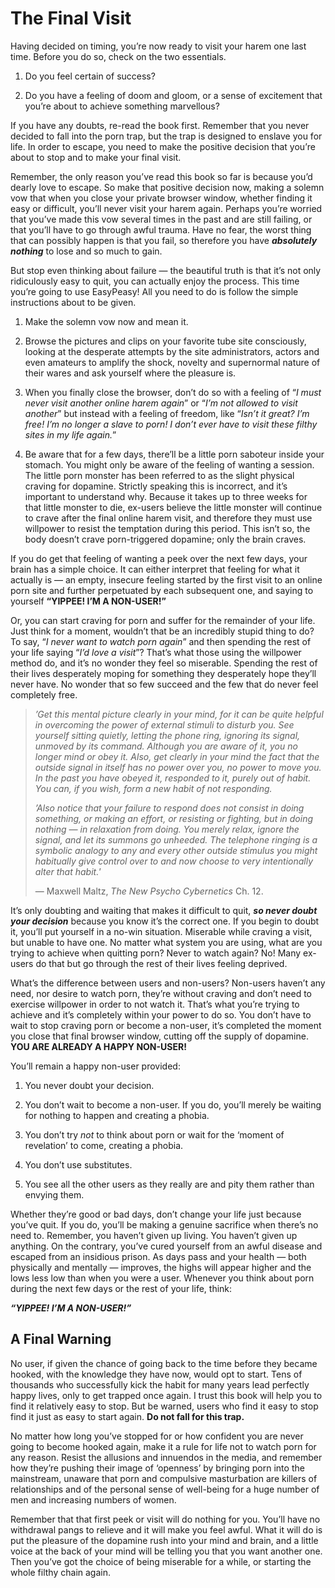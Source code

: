 # The Final Visit

Having decided on timing, you're now ready to visit your harem one last time. Before you do so, check on the two essentials.

1.  Do you feel certain of success?

2.  Do you have a feeling of doom and gloom, or a sense of excitement that you're about to achieve something marvellous?

If you have any doubts, re-read the book first. Remember that you never decided to fall into the porn trap, but the trap is designed to enslave you for life. In order to escape, you need to make the positive decision that you're about to stop and to make your final visit.

Remember, the only reason you've read this book so far is because you'd dearly love to escape. So make that positive decision now, making a solemn vow that when you close your private browser window, whether finding it easy or difficult, you'll never visit your harem again. Perhaps you're worried that you've made this vow several times in the past and are still failing, or that you'll have to go through awful trauma. Have no fear, the worst thing that can possibly happen is that you fail, so therefore you have ***absolutely nothing*** to lose and so much to gain.

But stop even thinking about failure — the beautiful truth is that it's not only ridiculously easy to quit, you can actually enjoy the process. This time you're going to use EasyPeasy! All you need to do is follow the simple instructions about to be given.

1.  Make the solemn vow now and mean it.

2.  Browse the pictures and clips on your favorite tube site consciously, looking at the desperate attempts by the site administrators, actors and even amateurs to amplify the shock, novelty and supernormal nature of their wares and ask yourself where the pleasure is.

3.  When you finally close the browser, don't do so with a feeling of “*I must never visit another online harem again*" or “*I'm not allowed to visit another*" but instead with a feeling of freedom, like “*Isn't it great? I'm free! I'm no longer a slave to porn! I don't ever have to visit these filthy sites in my life again.*"

4.  Be aware that for a few days, there'll be a little porn saboteur inside your stomach. You might only be aware of the feeling of wanting a session. The little porn monster has been referred to as the slight physical craving for dopamine. Strictly speaking this is incorrect, and it's important to understand why. Because it takes up to three weeks for that little monster to die, ex-users believe the little monster will continue to crave after the final online harem visit, and therefore they must use willpower to resist the temptation during this period. This isn't so, the body doesn't crave porn-triggered dopamine; only the brain craves.

If you do get that feeling of wanting a peek over the next few days, your brain has a simple choice. It can either interpret that feeling for what it actually is — an empty, insecure feeling started by the first visit to an online porn site and further perpetuated by each subsequent one, and saying to yourself **"YIPPEE! I'M A NON-USER!"**

Or, you can start craving for porn and suffer for the remainder of your life. Just think for a moment, wouldn't that be an incredibly stupid thing to do? To say, “*I never want to watch porn again*" and then spending the rest of your life saying “*I'd love a visit*"? That's what those using the willpower method do, and it's no wonder they feel so miserable. Spending the rest of their lives desperately moping for something they desperately hope they'll never have. No wonder that so few succeed and the few that do never feel completely free.

> *‘Get this mental picture clearly in your mind, for it can be quite helpful in overcoming the power of external stimuli to disturb you. See yourself sitting quietly, letting the phone ring, ignoring its signal, unmoved by its command. Although you are aware of it, you no longer mind or obey it. Also, get clearly in your mind the fact that the outside signal in itself has no power over you, no power to move you. In the past you have obeyed it, responded to it, purely out of habit. You can, if you wish, form a new habit of not responding.*
>
> *‘Also notice that your failure to respond does not consist in doing something, or making an effort, or resisting or fighting, but in doing nothing — in relaxation from doing. You merely relax, ignore the signal, and let its summons go unheeded. The telephone ringing is a symbolic analogy to any and every other outside stimulus you might habitually give control over to and now choose to very intentionally alter that habit.*'
>
> ---  Maxwell Maltz, *The New Psycho Cybernetics* Ch. 12. 

It's only doubting and waiting that makes it difficult to quit, ***so never doubt your decision*** because you know it's the correct one. If you begin to doubt it, you'll put yourself in a no-win situation. Miserable while craving a visit, but unable to have one. No matter what system you are using, what are you trying to achieve when quitting porn? Never to watch again? No! Many ex-users do that but go through the rest of their lives feeling deprived.

What's the difference between users and non-users? Non-users haven't any need, nor desire to watch porn, they're without craving and don't need to exercise willpower in order to not watch it. That's what you're trying to achieve and it's completely within your power to do so. You don't have to wait to stop craving porn or become a non-user, it's completed the moment you close that final browser window, cutting off the supply of dopamine. **YOU ARE ALREADY A HAPPY NON-USER!**

You'll remain a happy non-user provided:

1.  You never doubt your decision.

2.  You don't wait to become a non-user. If you do, you'll merely be waiting for nothing to happen and creating a phobia.

3.  You don't try *not* to think about porn or wait for the ‘moment of revelation' to come, creating a phobia.

4.  You don't use substitutes.

5.  You see all the other users as they really are and pity them rather than envying them.

Whether they're good or bad days, don't change your life just because you've quit. If you do, you'll be making a genuine sacrifice when there's no need to. Remember, you haven't given up living. You haven't given up anything. On the contrary, you've cured yourself from an awful disease and escaped from an insidious prison. As days pass and your health — both physically and mentally — improves, the highs will appear higher and the lows less low than when you were a user. Whenever you think about porn during the next few days or the rest of your life, think:

***“YIPPEE! I'M A NON-USER!"***

## A Final Warning

No user, if given the chance of going back to the time before they became hooked, with the knowledge they have now, would opt to start. Tens of thousands who successfully kick the habit for many years lead perfectly happy lives, only to get trapped once again. I trust this book will help you to find it relatively easy to stop. But be warned, users who find it easy to stop find it just as easy to start again. **Do not fall for this trap.**

No matter how long you've stopped for or how confident you are never going to become hooked again, make it a rule for life not to watch porn for any reason. Resist the allusions and innuendos in the media, and remember how they're pushing their image of ‘openness' by bringing porn into the mainstream, unaware that porn and compulsive masturbation are killers of relationships and of the personal sense of well-being for a huge number of men and increasing numbers of women.

Remember that that first peek or visit will do nothing for you. You'll have no withdrawal pangs to relieve and it will make you feel awful. What it will do is put the pleasure of the dopamine rush into your mind and brain, and a little voice at the back of your mind will be telling you that you want another one. Then you've got the choice of being miserable for a while, or starting the whole filthy chain again.
